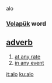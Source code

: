 alo 
=== [[Volapük]] word === 
== [[adverb]] == 
# [[at any rate]] 
# [[in any event]]

[[it:alo]]
[[ku:alo]]